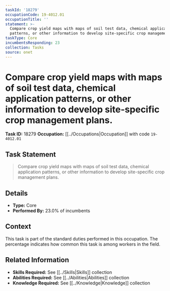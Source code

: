 ```yaml
---
taskId: '18279'
occupationCode: 19-4012.01
occupationTitle: ''
statement: >-
  Compare crop yield maps with maps of soil test data, chemical application
  patterns, or other information to develop site-specific crop management plans.
taskType: Core
incumbentsResponding: 23
collection: Tasks
source: onet
---
```

# Compare crop yield maps with maps of soil test data, chemical application patterns, or other information to develop site-specific crop management plans.

**Task ID:** 18279
**Occupation:** [[../Occupations|Occupation]] with code `19-4012.01`

## Task Statement

> Compare crop yield maps with maps of soil test data, chemical application patterns, or other information to develop site-specific crop management plans.

## Details

- **Type:** Core
- **Performed By:** 23.0% of incumbents

## Context

This task is part of the standard duties performed in this occupation. The percentage indicates how common this task is among workers in the field.

## Related Information

- **Skills Required:** See [[../Skills|Skills]] collection
- **Abilities Required:** See [[../Abilities|Abilities]] collection
- **Knowledge Required:** See [[../Knowledge|Knowledge]] collection
